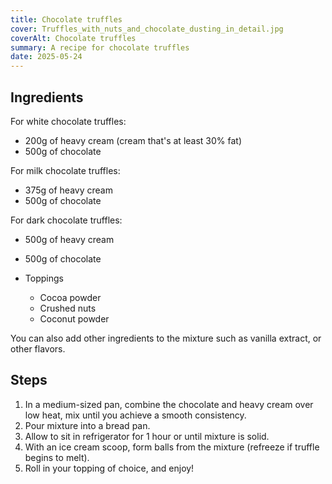 ```yaml
---
title: Chocolate truffles
cover: Truffles_with_nuts_and_chocolate_dusting_in_detail.jpg
coverAlt: Chocolate truffles
summary: A recipe for chocolate truffles
date: 2025-05-24
---
```


## Ingredients

For white chocolate truffles:

- 200g of heavy cream (cream that's at least 30% fat)
- 500g of chocolate

For milk chocolate truffles:

- 375g of heavy cream
- 500g of chocolate

For dark chocolate truffles:

- 500g of heavy cream
- 500g of chocolate

- Toppings
  - Cocoa powder
  - Crushed nuts
  - Coconut powder

You can also add other ingredients to the mixture such as vanilla extract, or other flavors.

## Steps

1. In a medium-sized pan, combine the chocolate and heavy cream over low heat, mix until you achieve a smooth consistency.
2. Pour mixture into a bread pan.
3. Allow to sit in refrigerator for 1 hour or until mixture is solid.
4. With an ice cream scoop, form balls from the mixture (refreeze if truffle begins to melt).
5. Roll in your topping of choice, and enjoy!
